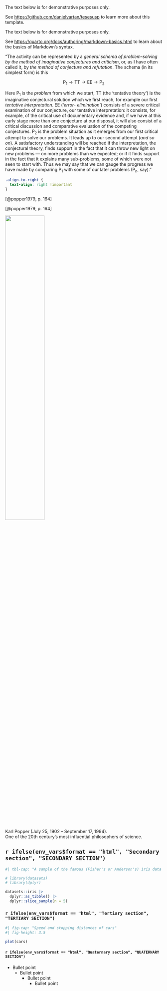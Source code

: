 <!-- &&& clip 1 begin &&& -->

::: {.content-visible when-format="html"}
::: {.callout-note}
The text below is for demonstrative purposes only.

See <https://github.com/danielvartan/tesesusp> to learn more about this template.
:::
:::

::: {.content-visible when-format="pdf"}
::: {.callout-note}
The text below is for demonstrative purposes only.

\vspace{5pt}

See <https://quarto.org/docs/authoring/markdown-basics.html> to learn about the basics of Markdown's syntax.
:::
\vspace{10pt}
:::

"The activity can be represented by a _general schema of problem-solving by the method of imaginative conjectures and criticism_, or, as I have often called it, by _the method of conjecture and refutation_. The schema (in its simplest form) is this

$$
\text{P}_{1} \to \text{TT} \to \text{EE} \to \text{P}_{2} 
$$

::: {.content-visible when-format="pdf"}
\vspace{15pt}
:::

Here $\text{P}_{1}$ is the _problem_ from which we start, $\text{TT}$ (the ‘tentative theory’) is the imaginative conjectural solution which we first reach, for example our first _tentative interpretation_. $\text{EE}$ (_‘error- elimination’_) consists of a severe critical examination of our conjecture, our tentative interpretation: it consists, for example, of the critical use of documentary evidence and, if we have at this early stage more than one conjecture at our disposal, it will also consist of a critical discussion and comparative evaluation of the competing conjectures. $\text{P}_{2}$ is the problem situation as it emerges from our first critical attempt to solve our problems.
It leads up to our second attempt (_and so on_). A satisfactory understanding will be reached if the interpretation, the conjectural theory, finds support in the fact that it can throw new light on new problems --- on more problems than we expected; or if it finds support in the fact that it explains many sub-problems, some of which were not seen to start with. Thus we may say that we can gauge the progress we have made by comparing $\text{P}_{1}$ with some of our later problems ($\text{P}_{n}$, say)."

::: {.content-visible when-format="html"}
```css
.align-to-right {
  text-align: right !important
}
```

::: {.align-to-right}
[@popper1979, p. 164]
:::
:::

::: {.content-visible when-format="pdf"}
\vspace{15pt}
\noindent
\hspace*{\fill} [@popper1979, p. 164]
:::

::: {#fig-karl-popper}
![](images/karl-popper.png){width=50%}

Karl Popper (July 25, 1902 – September 17, 1994).\
One of the 20th century's most influential philosophers of science.
:::

## `r ifelse(env_vars$format == "html", "Secondary section", "SECONDARY SECTION")`

```r
#| tbl-cap: "A sample of the famous (Fisher's or Anderson's) iris data set"

# library(datasets)
# library(dplyr)

datasets::iris |>
  dplyr::as_tibble() |>
  dplyr::slice_sample(n = 5)
```

### `r ifelse(env_vars$format == "html", "Tertiary section", "TERTIARY SECTION")`

```r
#| fig-cap: "Speed and stopping distances of cars"
#| fig-height: 3.5

plot(cars)
```

#### `r ifelse(env_vars$format == "html", "Quaternary section", "QUATERNARY SECTION")`

* Bullet point
  * Bullet point
    * Bullet point
      * Bullet point

<!-- &&& clip 1 end &&& -->
